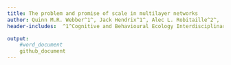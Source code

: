 ```yaml
---
title: The problem and promise of scale in multilayer networks
author: Quinn M.R. Webber^1^, Jack Hendrix^1^, Alec L. Robitaille^2^,  Eric Vander Wal^1,2^
header-includes:  ^1^Cognitive and Behavioural Ecology Interdisciplinary Program, Memorial University of Newfoundland^2^; Department of Biology, Memorial University of Newfoundland, Canada.

output: 
    #word_document
    github_document
---
```



